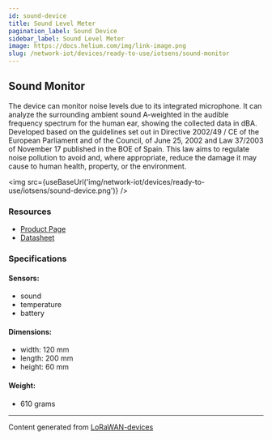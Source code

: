 ```yaml
---
id: sound-device
title: Sound Level Meter
pagination_label: Sound Device
sidebar_label: Sound Level Meter
image: https://docs.helium.com/img/link-image.png
slug: /network-iot/devices/ready-to-use/iotsens/sound-monitor
---
```



<LegacyContentBanner />

## Sound Monitor

The device can monitor noise levels due to its integrated microphone. It can analyze the surrounding
ambient sound A-weighted in the audible frequency spectrum for the human ear, showing the collected
data in dBA. Developed based on the guidelines set out in Directive 2002/49 / CE of the European
Parliament and of the Council, of June 25, 2002 and Law 37/2003 of November 17 published in the BOE
of Spain. This law aims to regulate noise pollution to avoid and, where appropriate, reduce the
damage it may cause to human health, property, or the environment.

<img src={useBaseUrl('img/network-iot/devices/ready-to-use/iotsens/sound-device.png')} />

### Resources

- [Product Page](https://www.iotsens.com/en/product/sound-monitor/)
- [Datasheet](https://www.iotsens.com/wp-content/datasheets/Monitor_Sonido_IOTSENS_EN.pdf)

### Specifications

#### Sensors:

- sound
- temperature
- battery

#### Dimensions:

- width: 120 mm
- length: 200 mm
- height: 60 mm

#### Weight:

- 610 grams

---

Content generated from [LoRaWAN-devices](https://github.com/TheThingsNetwork/lorawan-devices)
